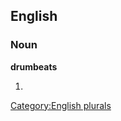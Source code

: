 
==English==

===Noun===
'''drumbeats'''

# {{plural of|[[drumbeat]]}}

[[Category:English plurals]]